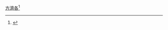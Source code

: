 <noinclude>{{NoteTA
|G1=Popes
}}</noinclude>
[[方濟各 (教宗)|方濟各]]<ref name="incumbent pope">{{cite web |title=Francis |url=https://w2.vatican.va/content/vatican/en/holy-father/francesco.html |publisher=Holy See |accessdate=2019-05-02 |archiveurl=https://web.archive.org/web/20190502163751/https://w2.vatican.va/content/vatican/en/holy-father/francesco.html |archivedate=2019-05-02 |language=en}}</ref><noinclude>
{{documentation}}
</noinclude>